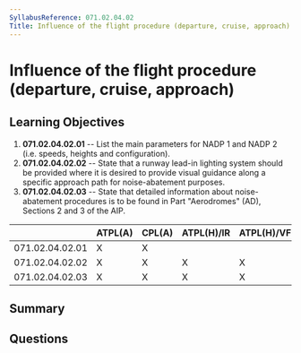 ```yaml
---
SyllabusReference: 071.02.04.02
Title: Influence of the flight procedure (departure, cruise, approach)
---
```


# Influence of the flight procedure (departure, cruise, approach)

## Learning Objectives

1. **071.02.04.02.01** -- List the main parameters for NADP 1 and NADP 2 (i.e.
   speeds, heights and configuration).
2. **071.02.04.02.02** -- State that a runway lead-in lighting system should be
   provided where it is desired to provide visual guidance along a specific
   approach path for noise-abatement purposes.
3. **071.02.04.02.03** -- State that detailed information about noise-abatement
   procedures is to be found in Part "Aerodromes" (AD), Sections 2 and 3 of the
   AIP.

|                 | ATPL(A) | CPL(A) | ATPL(H)/IR | ATPL(H)/VFR | CPL(H) | IR  | CBIR(A) |
| --------------- | ------- | ------ | ---------- | ----------- | ------ | --- | ------- |
| 071.02.04.02.01 | X       | X      |            |             |        |     |         |
| 071.02.04.02.02 | X       | X      | X          | X           | X      |     |         |
| 071.02.04.02.03 | X       | X      | X          | X           | X      |     |         |

## Summary

## Questions
